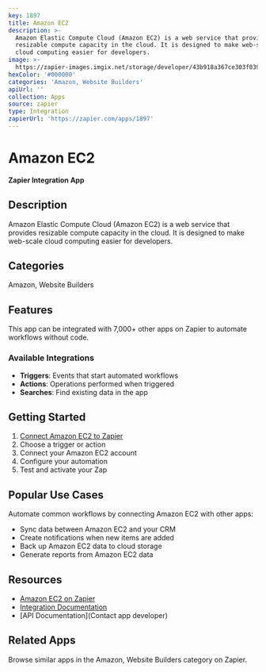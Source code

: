 ```yaml
---
key: 1897
title: Amazon EC2
description: >-
  Amazon Elastic Compute Cloud (Amazon EC2) is a web service that provides
  resizable compute capacity in the cloud. It is designed to make web-scale
  cloud computing easier for developers.
image: >-
  https://zapier-images.imgix.net/storage/developer/43b918a367ce303f0394b292e3fa8f96.png?auto=format%2Ccompress&ixlib=python-3.0.0&q=50
hexColor: '#000000'
categories: 'Amazon, Website Builders'
apiUrl: ''
collection: Apps
source: zapier
type: Integration
zapierUrl: 'https://zapier.com/apps/1897'
---
```

# Amazon EC2

**Zapier Integration App**

## Description

Amazon Elastic Compute Cloud (Amazon EC2) is a web service that provides resizable compute capacity in the cloud. It is designed to make web-scale cloud computing easier for developers.

## Categories

Amazon, Website Builders

## Features

This app can be integrated with 7,000+ other apps on Zapier to automate workflows without code.

### Available Integrations

- **Triggers**: Events that start automated workflows
- **Actions**: Operations performed when triggered
- **Searches**: Find existing data in the app

## Getting Started

1. [Connect Amazon EC2 to Zapier](https://zapier.com/apps/1897)
2. Choose a trigger or action
3. Connect your Amazon EC2 account
4. Configure your automation
5. Test and activate your Zap

## Popular Use Cases

Automate common workflows by connecting Amazon EC2 with other apps:

- Sync data between Amazon EC2 and your CRM
- Create notifications when new items are added
- Back up Amazon EC2 data to cloud storage
- Generate reports from Amazon EC2 data

## Resources

- [Amazon EC2 on Zapier](https://zapier.com/apps/1897)
- [Integration Documentation](https://zapier.com/apps/1897/integrations)
- [API Documentation](Contact app developer)

## Related Apps

Browse similar apps in the Amazon, Website Builders category on Zapier.
